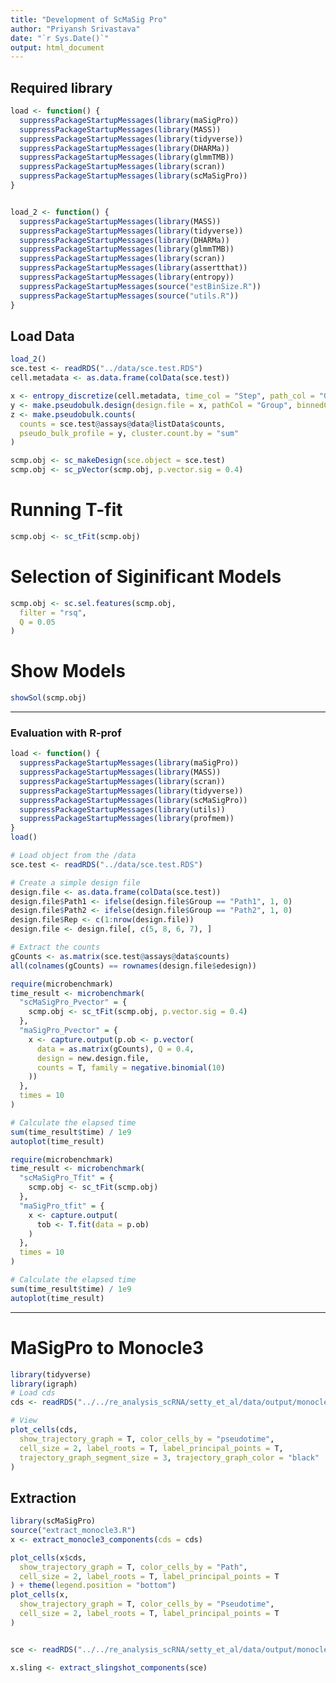 ```yaml
---
title: "Development of ScMaSig Pro"
author: "Priyansh Srivastava"
date: "`r Sys.Date()`"
output: html_document
---
```


## Required library
```r
load <- function() {
  suppressPackageStartupMessages(library(maSigPro))
  suppressPackageStartupMessages(library(MASS))
  suppressPackageStartupMessages(library(tidyverse))
  suppressPackageStartupMessages(library(DHARMa))
  suppressPackageStartupMessages(library(glmmTMB))
  suppressPackageStartupMessages(library(scran))
  suppressPackageStartupMessages(library(scMaSigPro))
}


load_2 <- function() {
  suppressPackageStartupMessages(library(MASS))
  suppressPackageStartupMessages(library(tidyverse))
  suppressPackageStartupMessages(library(DHARMa))
  suppressPackageStartupMessages(library(glmmTMB))
  suppressPackageStartupMessages(library(scran))
  suppressPackageStartupMessages(library(assertthat))
  suppressPackageStartupMessages(library(entropy))
  suppressPackageStartupMessages(source("estBinSize.R"))
  suppressPackageStartupMessages(source("utils.R"))
}
```

## Load Data
```r
load_2()
sce.test <- readRDS("../data/sce.test.RDS")
cell.metadata <- as.data.frame(colData(sce.test))

x <- entropy_discretize(cell.metadata, time_col = "Step", path_col = "Group")
y <- make.pseudobulk.design(design.file = x, pathCol = "Group", binnedCol = "binnedTime")
z <- make.pseudobulk.counts(
  counts = sce.test@assays@data@listData$counts,
  pseudo_bulk_profile = y, cluster.count.by = "sum"
)

scmp.obj <- sc_makeDesign(sce.object = sce.test)
scmp.obj <- sc_pVector(scmp.obj, p.vector.sig = 0.4)
```

# Running T-fit
```r
scmp.obj <- sc_tFit(scmp.obj)
```

# Selection of Siginificant Models
```r
scmp.obj <- sc.sel.features(scmp.obj,
  filter = "rsq",
  Q = 0.05
)
```

# Show Models
```r
showSol(scmp.obj)
```

---

### Evaluation with R-prof

```r
load <- function() {
  suppressPackageStartupMessages(library(maSigPro))
  suppressPackageStartupMessages(library(MASS))
  suppressPackageStartupMessages(library(scran))
  suppressPackageStartupMessages(library(tidyverse))
  suppressPackageStartupMessages(library(scMaSigPro))
  suppressPackageStartupMessages(library(utils))
  suppressPackageStartupMessages(library(profmem))
}
load()

# Load object from the /data
sce.test <- readRDS("../data/sce.test.RDS")

# Create a simple design file
design.file <- as.data.frame(colData(sce.test))
design.file$Path1 <- ifelse(design.file$Group == "Path1", 1, 0)
design.file$Path2 <- ifelse(design.file$Group == "Path2", 1, 0)
design.file$Rep <- c(1:nrow(design.file))
design.file <- design.file[, c(5, 8, 6, 7), ]

# Extract the counts
gCounts <- as.matrix(sce.test@assays@data$counts)
all(colnames(gCounts) == rownames(design.file$edesign))
```

```r
require(microbenchmark)
time_result <- microbenchmark(
  "scMaSigPro_Pvector" = {
    scmp.obj <- sc_tFit(scmp.obj, p.vector.sig = 0.4)
  },
  "maSigPro_Pvector" = {
    x <- capture.output(p.ob <- p.vector(
      data = as.matrix(gCounts), Q = 0.4,
      design = new.design.file,
      counts = T, family = negative.binomial(10)
    ))
  },
  times = 10
)

# Calculate the elapsed time
sum(time_result$time) / 1e9
autoplot(time_result)
```

```r
require(microbenchmark)
time_result <- microbenchmark(
  "scMaSigPro_Tfit" = {
    scmp.obj <- sc_tFit(scmp.obj)
  },
  "maSigPro_tfit" = {
    x <- capture.output(
      tob <- T.fit(data = p.ob)
    )
  },
  times = 10
)

# Calculate the elapsed time
sum(time_result$time) / 1e9
autoplot(time_result)
```

---

# MaSigPro to Monocle3
```r
library(tidyverse)
library(igraph)
# Load cds
cds <- readRDS("../../re_analysis_scRNA/setty_et_al/data/output/monocle3/Monocle3UMAPOB/rep1_m3_UMAP_OB.RDS")

# View
plot_cells(cds,
  show_trajectory_graph = T, color_cells_by = "pseudotime",
  cell_size = 2, label_roots = T, label_principal_points = T,
  trajectory_graph_segment_size = 3, trajectory_graph_color = "black"
)
```

## Extraction 
```r
library(scMaSigPro)
source("extract_monocle3.R")
x <- extract_monocle3_components(cds = cds)

plot_cells(x$cds,
  show_trajectory_graph = T, color_cells_by = "Path",
  cell_size = 2, label_roots = T, label_principal_points = T
) + theme(legend.position = "bottom")
plot_cells(x,
  show_trajectory_graph = T, color_cells_by = "Pseudotime",
  cell_size = 2, label_roots = T, label_principal_points = T
)


sce <- readRDS("../../re_analysis_scRNA/setty_et_al/data/output/monocle3/Monocle3UMAPOB/rep1_m3_UMAP_OB_Sling.RDS")

x.sling <- extract_slingshot_components(sce)
```
